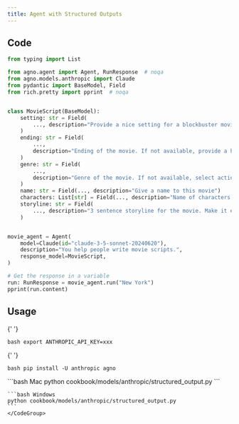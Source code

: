```yaml
---
title: Agent with Structured Outputs
---
```


## Code

```python cookbook/models/anthropic/structured_output.py
from typing import List

from agno.agent import Agent, RunResponse  # noqa
from agno.models.anthropic import Claude
from pydantic import BaseModel, Field
from rich.pretty import pprint  # noqa


class MovieScript(BaseModel):
    setting: str = Field(
        ..., description="Provide a nice setting for a blockbuster movie."
    )
    ending: str = Field(
        ...,
        description="Ending of the movie. If not available, provide a happy ending.",
    )
    genre: str = Field(
        ...,
        description="Genre of the movie. If not available, select action, thriller or romantic comedy.",
    )
    name: str = Field(..., description="Give a name to this movie")
    characters: List[str] = Field(..., description="Name of characters for this movie.")
    storyline: str = Field(
        ..., description="3 sentence storyline for the movie. Make it exciting!"
    )


movie_agent = Agent(
    model=Claude(id="claude-3-5-sonnet-20240620"),
    description="You help people write movie scripts.",
    response_model=MovieScript,
)

# Get the response in a variable
run: RunResponse = movie_agent.run("New York")
pprint(run.content)
```

## Usage

<Steps>
  <Snippet file="create-venv-step.mdx" />

{' '}

<Step title="Set your API key">```bash export ANTHROPIC_API_KEY=xxx ```</Step>

{' '}

<Step title="Install libraries">```bash pip install -U anthropic agno ```</Step>

  <Step title="Run Agent">
    <CodeGroup>
    ```bash Mac
    python cookbook/models/anthropic/structured_output.py
    ```

    ```bash Windows
    python cookbook/models/anthropic/structured_output.py
    ```
    </CodeGroup>

  </Step>
</Steps>
